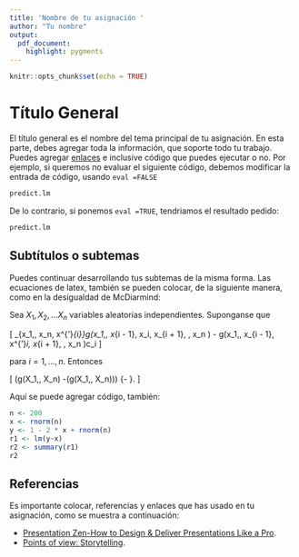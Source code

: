 ```yaml
---
title: 'Nombre de tu asignación '
author: "Tu nombre"
output: 
  pdf_document: 
    highlight: pygments
---
```


```r
knitr::opts_chunk$set(echo = TRUE)
```

# Título General

El título general es el nombre del tema principal de tu asignación. En esta parte, debes agregar toda la información, que soporte todo tu trabajo. Puedes agregar [enlaces](http://rmarkdown.rstudio.com/lesson-1.html) e inclusive código que puedes ejecutar o no. Por ejemplo, si queremos no evaluar el siguiente código, debemos modificar   la entrada de código, usando `eval =FALSE`

```r
predict.lm
```

De lo contrario, si ponemos `eval =TRUE`, tendriamos el resultado pedido:

```r
predict.lm
```

## Subtítulos o subtemas 

Puedes continuar desarrollando tus subtemas de la misma forma. Las ecuaciones de latex, también se pueden colocar, de la siguiente manera, como en la desigualdad de McDiarmind:

Sea $X_1, X_2, \dots X_n$ variables aleatorias independientes. Suponganse que

\[
\sup_{x_1,\dots, x_n, x^{'}_{i}}\Bigl\vert g(x_1,\dots, x_{i - 1}, x_i, x_{i + 1}, \dots, x_n ) - g(x_1,\dots, x_{i - 1}, x^{'}_i, x_{i + 1}, \dots, x_n )\Bigr\vert \leq c_i
\]

\vspace{0.2cm}

para $i = 1,\dots, n$. Entonces

\vspace{0.2cm}

\[
\mathbb{P}\Bigl(g(X_1,\dots, X_n) -\mathbb{E}(g(X_1,\dots, X_n))\geq \epsilon \Bigr) \leq \exp\Bigl\{-\frac{2\epsilon^2 }{\sum_{i = 1}^{n}c^{2}_i}    \Bigr\}.
\]


Aquí se puede agregar código, también:

```r
n <- 200
x <- rnorm(n)
y <- 1 - 2 * x + rnorm(n)
r1 <- lm(y~x)
r2 <- summary(r1)
r2
```


## Referencias

Es importante colocar, referencias y enlaces que has usado en tu asignación, como se muestra a continuación:

* [Presentation Zen-How to Design & Deliver Presentations Like a Pro](http://www.garrreynolds.com/Presentation/pdf/presentation_tips.pdf).
* [Points of view: Storytelling](http://www.nature.com/nmeth/journal/v10/n8/full/nmeth.2571.html).